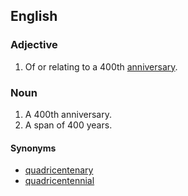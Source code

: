==English==

===Adjective===
{{en-adj|-}}

# {{context|rare|lang=en}} Of or relating to a 400th [[anniversary]].

===Noun===
{{en-noun|quadringentaries}}

# A 400th anniversary.
# A span of 400 years.

====Synonyms====
* [[quadricentenary]]
* [[quadricentennial]]